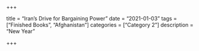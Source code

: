 +++

title = "Iran's Drive for Bargaining Power" date = "2021-01-03" tags = ["Finished Books", "Afghanistan"] categories = ["Category 2"] description = "New Year"

+++
